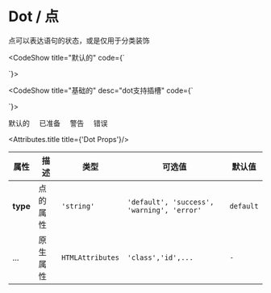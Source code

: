 
# Dot / 点

点可以表达语句的状态，或是仅用于分类装饰

<CodeShow title="默认的"   code={`<template>
 <div>
   <fect-dot style="margin-right:15px"/>
   <fect-dot type="success" style="margin-right:15px"/>
   <fect-dot type="warning" style="margin-right:15px"/>
   <fect-dot type="error" style="margin-right:15px"/>
 </div>
</template>
 
<script>
   
 
}
 
</script>
`}>

 <div>
   <fect-dot style={{marginRight:'15px'}}/>
   <fect-dot type="success" style={{marginRight:'15px'}}/>
   <fect-dot type="warning" style={{marginRight:'15px'}}/>
   <fect-dot type="error" style={{marginRight:'15px'}}/>
 </div>
</CodeShow>

<CodeShow title="基础的" desc="dot支持插槽" code={`<template>
 <div>
   <fect-dot style="margin-right:15px"/>
   <fect-dot type="success" style="margin-right:15px"/>
   <fect-dot type="warning" style="margin-right:15px"/>
   <fect-dot type="error" style="margin-right:15px"/>
 </div>
</template>
 
<script>
   
 
}
 
</script>
`}>

 <div>
   <fect-dot style="margin-right:15px">默认的</fect-dot>
   <fect-dot type="success" style="margin-right:15px">已准备</fect-dot>
   <fect-dot type="warning" style="margin-right:15px">警告</fect-dot>
   <fect-dot type="error" style="margin-right:15px">错误</fect-dot>
 </div>
</CodeShow>

<Attributes>
  
<Attributes.title title={'Dot Props'}/>

| 属性     | 描述     | 类型             | 可选值                                     | 默认值    |
| -------- | -------- | ---------------- | ------------------------------------------ | --------- |
| **type** | 点的属性 | `'string'`       | `'default', 'success', 'warning', 'error'` | `default` |
| ...      | 原生属性 | `HTMLAttributes` | `'class','id',...`                         | `-`       |



</Attributes>
